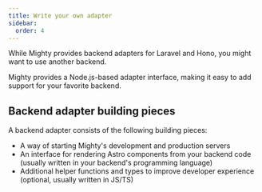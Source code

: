 ```yaml
---
title: Write your own adapter
sidebar:
  order: 4
---
```


While Mighty provides backend adapters for Laravel and Hono, you might want to use another backend.

Mighty provides a Node.js-based adapter interface, making it easy to add support for your favorite backend.

## Backend adapter building pieces

A backend adapter consists of the following building pieces:

- A way of starting Mighty's development and production servers
- An interface for rendering Astro components from your backend code (usually written in your backend's programming language)
- Additional helper functions and types to improve developer experience (optional, usually written in JS/TS)
